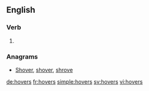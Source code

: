 ==English==

===Verb===
{{head|en|verb form}}

# {{en-third-person singular of|hover}}

===Anagrams===
* [[Shover#English|Shover]], [[shover#English|shover]], [[shrove#English|shrove]]

[[de:hovers]]
[[fr:hovers]]
[[simple:hovers]]
[[sv:hovers]]
[[vi:hovers]]